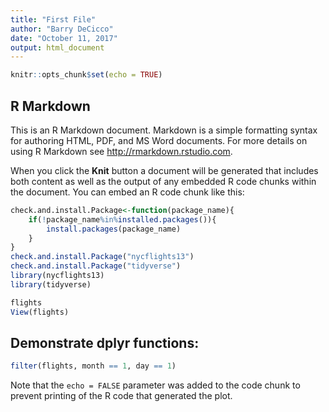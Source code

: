 ---
title: "First File"
author: "Barry DeCicco"
date: "October 11, 2017"
output: html_document
---

```{r setup, include=FALSE}
knitr::opts_chunk$set(echo = TRUE)
```

## R Markdown

This is an R Markdown document. Markdown is a simple formatting syntax for authoring HTML, PDF, and MS Word documents. For more details on using R Markdown see <http://rmarkdown.rstudio.com>.

When you click the **Knit** button a document will be generated that includes both content as well as the output of any embedded R code chunks within the document. You can embed an R code chunk like this:

```{r set up libraries}
check.and.install.Package<-function(package_name){
    if(!package_name%in%installed.packages()){
        install.packages(package_name)
    }
}
check.and.install.Package("nycflights13")
check.and.install.Package("tidyverse")
library(nycflights13)
library(tidyverse)
```

```{r summaries}
flights
View(flights)
```

## Demonstrate dplyr functions:



```{r dplyr_demo, }
filter(flights, month == 1, day == 1)

```

Note that the `echo = FALSE` parameter was added to the code chunk to prevent printing of the R code that generated the plot.
